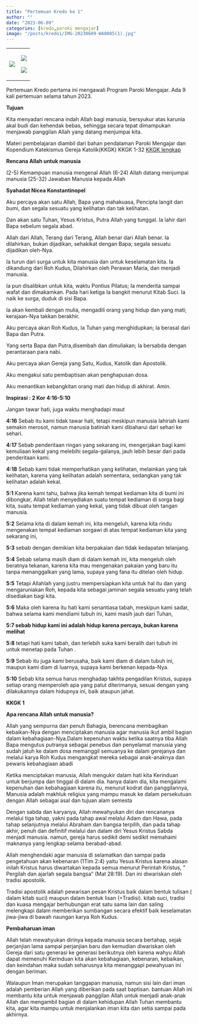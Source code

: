 ```yaml
---
title: "Pertemuan Kredo ke 1"
author: ""
date: "2023-06-09"
categories: [kredo,paroki mengajar]
image: "/posts/kredo1/IMG-20230609-WA0085(1).jpg"
---
```


+-----------------------------------------------+-----------------------------------------------+
| ![](/posts/kredo1/IMG-20230609-WA0089(1).jpg) | ![](/posts/kredo1/IMG-20230609-WA0079(1).jpg) |
|                                               |                                               |
|                                               | ![](/posts/kredo1/IMG-20230609-WA0085(1).jpg) |
+-----------------------------------------------+-----------------------------------------------+

Pertemuan Kredo pertama ini mengawali Program Paroki Mengajar. Ada 9 kali pertemuan selama tahun 2023.

**Tujuan**

Kita menyadari rencana indah Allah bagi manusia, bersyukur atas karunia akal budi dan kehendak bebas, sehingga secara tepat dimampukan menjawab panggilan Allah yang datang menjumpai kita.

Materi pembelajaran diambil dari bahan pendalaman Paroki Mengajar dan Kopendium Katekismus Gereja Katolik(KKGK) KKGK 1-32 [KKGK lengkap](/posts/KompendiumKatekismus.pdf)

**Rencana Allah untuk manusia**

(2-5) Kemampuan manusia mengenal Allah (6-24) Allah datang menjumpai manusia (25-32) Jawaban Manusia kepada Allah

**Syahadat Nicea Konstantinopel**

Aku percaya akan satu Allah, Bapa yang mahakuasa, Pencipta langit dan bumi, dan segala sesuatu yang kelihatan dan tak kelihatan.

Dan akan satu Tuhan, Yesus Kristus, Putra Allah yang tunggal. Ia lahir dari Bapa sebelum segala abad.

Allah dari Allah, Terang dari Terang, Allah benar dari Allah benar. Ia dilahirkan, bukan dijadikan, sehakikat dengan Bapa; segala sesuatu dijadikan oleh-Nya.

Ia turun dari surga untuk kita manusia dan untuk keselamatan kita. Ia dikandung dari Roh Kudus, Dilahirkan oleh Perawan Maria, dan menjadi manusia.

Ia pun disalibkan untuk kita, waktu Pontius Pilatus; Ia menderita sampai wafat dan dimakamkan. Pada hari ketiga Ia bangkit menurut Kitab Suci. Ia naik ke surga, duduk di sisi Bapa.

Ia akan kembali dengan mulia, mengadili orang yang hidup dan yang mati; kerajaan-Nya takkan berakhir.

Aku percaya akan Roh Kudus, Ia Tuhan yang menghidupkan; Ia berasal dari Bapa dan Putra.

Yang serta Bapa dan Putra,disembah dan dimuliakan; Ia bersabda dengan perantaraan para nabi.

Aku percaya akan Gereja yang Satu, Kudus, Katolik dan Apostolik.

Aku mengakui satu pembaptisan akan penghapusan dosa.

Aku menantikan kebangkitan orang mati dan hidup di akhirat. Amin.

**Inspirasi : 2 Kor 4:16-5:10**

Jangan tawar hati, juga waktu menghadapi maut

**4:16** Sebab itu kami tidak tawar hati, tetapi meskipun manusia lahiriah kami semakin merosot, namun manusia batiniah kami dibaharui dari sehari ke sehari.

**4:17** Sebab penderitaan ringan yang sekarang ini, mengerjakan bagi kami kemuliaan kekal yang melebihi segala-galanya, jauh lebih besar dari pada penderitaan kami.

**4:18** Sebab kami tidak memperhatikan yang kelihatan, melainkan yang tak kelihatan, karena yang kelihatan adalah sementara, sedangkan yang tak kelihatan adalah kekal.

**5:1** Karena kami tahu, bahwa jika kemah tempat kediaman kita di bumi ini dibongkar, Allah telah menyediakan suatu tempat kediaman di sorga bagi kita, suatu tempat kediaman yang kekal, yang tidak dibuat oleh tangan manusia.

**5:2** Selama kita di dalam kemah ini, kita mengeluh, karena kita rindu mengenakan tempat kediaman sorgawi di atas tempat kediaman kita yang sekarang ini,

**5:3** sebab dengan demikian kita berpakaian dan tidak kedapatan telanjang.

**5:4** Sebab selama masih diam di dalam kemah ini, kita mengeluh oleh beratnya tekanan, karena kita mau mengenakan pakaian yang baru itu tanpa menanggalkan yang lama, supaya yang fana itu ditelan oleh hidup.

**5:5** Tetapi Allahlah yang justru mempersiapkan kita untuk hal itu dan yang mengaruniakan Roh, kepada kita sebagai jaminan segala sesuatu yang telah disediakan bagi kita.

**5:6** Maka oleh karena itu hati kami senantiasa tabah, meskipun kami sadar, bahwa selama kami mendiami tubuh ini, kami masih jauh dari Tuhan,

**5:7 sebab hidup kami ini adalah hidup karena percaya, bukan karena melihat**

**5:8** tetapi hati kami tabah, dan terlebih suka kami beralih dari tubuh ini untuk menetap pada Tuhan .

**5:9** Sebab itu juga kami berusaha, baik kami diam di dalam tubuh ini, maupun kami diam di luarnya, supaya kami berkenan kepada-Nya.

**5:10** Sebab kita semua harus menghadap takhta pengadilan Kristus, supaya setiap orang memperoleh apa yang patut diterimanya, sesuai dengan yang dilakukannya dalam hidupnya ini, baik ataupun jahat.

**KKGK 1**

**Apa rencana Allah untuk manusia?**

Allah yang sempurna dan penuh Bahagia, berencana membagikan kebaikan-Nya dengan menciptakan manusia agar manusia ikut ambil bagian dalam kebahagiaan-Nya.Dalam kepenuhan waktu ketika saatnya tiba Allah Bapa mengutus putranya sebagai penebus dan penyelamat manusia yang sudah jatuh ke dalam dosa memanggil semuanya ke dalam gerejanya dan melalui karya Roh Kudus mengangkat mereka sebagai anak-anaknya dan pewaris kebahagiaan abadi

Ketika menciptakan manusia, Allah mengukir dalam hati kita Kerinduan untuk berjumpa dan tinggal di dalam dia. hanya dalam dia, kita mengalami kepenuhan dan kebahagiaan karena itu, menurut kodrat dan panggilannya, Manusia adalah makhluk religius yang mampu masuk ke dalam persekutuan dengan Allah sebagai asal dan tujuan alam semesta

Dengan sabda dan karyanya, Allah mewahyukan diri dan rencananya melalui tiga tahap, yakni pada tahap awal melalui Adam dan Hawa, pada tahap selanjutnya melalui Abraham dan bangsa terpilih, dan pada tahap akhir, penuh dan definitif melalui dan dalam diri Yesus Kristus Sabda menjadi manusia. namun, gereja harus sedikit demi sedikit memahami maknanya yang lengkap selama berabad-abad.

Allah menghendaki agar manusia di selamatkan dan sampai pada pengetahuan akan kebenaran (1Tim 2:4) yaitu Yesus Kristus karena alasan inilah Kristus harus diwartakan kepada semua menurut Perintah Kristus, " Pergilah dan ajarlah segala bangsa" (Mat 28:19). Dan ini diwariskan oleh tradisi apostolik.

Tradisi apostolik adalah pewarisan pesan Kristus baik dalam bentuk tulisan ( dalam kitab suci) maupun dalam bentuk lisan (=Tradisi). kitab suci, tradisi dan kuasa mengajar berhubungan erat satu sama lain dan saling melengkapi dalam memberikan sumbangan secara efektif baik keselamatan jiwa-jiwa di bawah naungan karya Roh Kudus.

**Pembaharuan iman**

Allah telah mewahyukan dirinya kepada manusia secara bertahap, sejak perjanjian lama sampai perjanjian baru dan kemudian diwariskan oleh Gereja dari satu generasi ke generasi berikutnya oleh karena wahyu Allah dapat memenuhi Kerinduan kita akan kebahagiaan, kebenaran, kebaikan, dan keindahan maka sudah seharusnya kita menanggapi pewahyuan ini dengan beriman.

Walaupun Iman merupakan tanggapan manusia, namun sisi lain dari iman adalah pemberian Allah yang diberikan pada saat baptisan. bantuan Allah ini membantu kita untuk menjawab panggilan Allah untuk menjadi anak-anak Allah dan mengambil bagian di dalam kehidupan Allah Tuhan membantu kita, agar kita mampu untuk menjalankan iman kita dan setia sampai pada akhirnya.
